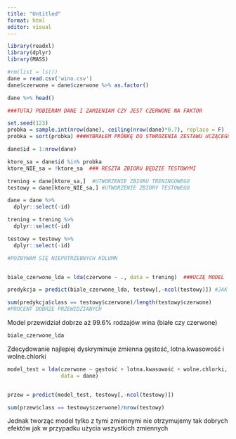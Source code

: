 ---
title: "Untitled"
format: html
editor: visual
---

```{r}
library(readxl)
library(dplyr)
library(MASS)
```

```{r}
#rm(list = ls())
dane = read.csv('wino.csv')
dane$czerwone = dane$czerwone %>% as.factor()

dane %>% head()

###TUTAJ POBIERAM DANE I ZAMIENIAM CZY JEST CZERWONE NA FAKTOR
```

```{r}
set.seed(123)
probka = sample.int(nrow(dane), ceiling(nrow(dane)*0.7), replace = F)
probka = sort(probka) ###WYBRAŁEM PRÓBKĘ DO STWROZENIA ZESTAWU UCZĄCEGO

dane$id = 1:nrow(dane)

ktore_sa = dane$id %in% probka
ktore_NIE_sa = !ktore_sa  ### RESZTA ZBIORU BĘDZIE TESTOWYMI

trening = dane[ktore_sa,]  #UTWORZENIE ZBIORU TRENINGOWEGO
testowy = dane[ktore_NIE_sa,] #UTWORZENIE ZBIORY TESTOWEGO

dane = dane %>% 
  dplyr::select(-id)  

trening = trening %>% 
  dplyr::select(-id)

testowy = testowy %>% 
  dplyr::select(-id)

#POZBYWAM SIĘ NIEPOTRZEBNYCH KOLUMN


biale_czerwone_lda = lda(czerwone ~ ., data = trening)  ###UCZĘ MODEL

predykcja = predict(biale_czerwone_lda, testowy[,-ncol(testowy)]) #JAK SOBIE RADZI?

sum(predykcja$class == testowy$czerwone)/length(testowy$czerwone) 
#PROCENT DOBRZE PRZEWIDZIANYCH


```

Model przewidział dobrze aż 99.6% rodzajów wina (białe czy czerwone)

```{r}
biale_czerwone_lda 
```

Zdecydowanie najlepiej dyskryminuje zmienna gęstość, lotna.kwasowość i wolne.chlorki

```{r}
model_test = lda(czerwone ~ gęstość + lotna.kwasowość + wolne.chlorki,
                 data = dane)


przew = predict(model_test, testowy[,-ncol(testowy)])

sum(przew$class == testowy$czerwone)/nrow(testowy)
```

Jednak tworząc model tylko z tymi zmiennymi nie otrzymujemy tak dobrych efektów jak w przypadku użycia wszystkich zmiennych
